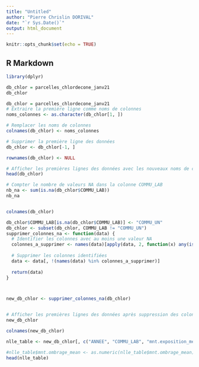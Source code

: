 ---
title: "Untitled"
author: "Pierre Chrislin DORIVAL"
date: "`r Sys.Date()`"
output: html_document
---

```{r setup, include=FALSE}
knitr::opts_chunk$set(echo = TRUE)
```

## R Markdown
```{r}
library(dplyr)
```

```{r}
db_chlor = parcelles_chlordecone_janv21
db_chlor
```
```{r}
db_chlor = parcelles_chlordecone_janv21
# Extraire la première ligne comme noms de colonnes
noms_colonnes <- as.character(db_chlor[1, ])

# Remplacer les noms de colonnes
colnames(db_chlor) <- noms_colonnes

# Supprimer la première ligne des données
db_chlor <- db_chlor[-1, ]

rownames(db_chlor) <- NULL

# Afficher les premières lignes des données avec les nouveaux noms de colonnes
head(db_chlor)

```
```{r}
# Compter le nombre de valeurs NA dans la colonne COMMU_LAB
nb_na <- sum(is.na(db_chlor$COMMU_LAB))
nb_na



```




```{r}
colnames(db_chlor)
```
```{r}
db_chlor$COMMU_LAB[is.na(db_chlor$COMMU_LAB)] <- "COMMU_UN"
db_chlor <- subset(db_chlor, COMMU_LAB != "COMMU_UN")
supprimer_colonnes_na <- function(data) {
  # Identifier les colonnes avec au moins une valeur NA
  colonnes_a_supprimer <- names(data)[apply(data, 2, function(x) any(is.na(x)))]
  
  # Supprimer les colonnes identifiées
  data <- data[, !(names(data) %in% colonnes_a_supprimer)]
  
  return(data)
}



new_db_chlor <- supprimer_colonnes_na(db_chlor)


# Afficher les premières lignes des données après suppression des colonnes
new_db_chlor


```
```{r}
colnames(new_db_chlor)
```
```{r}

nlle_table <- new_db_chlor[, c("ANNEE", "COMMU_LAB", "mnt.exposition_mean", "mnt.ombrage_mean","surface.parcelle_m2","Taux_chlordecone")] 

#nlle_table$mnt.ombrage_mean <- as.numeric(nlle_table$mnt.ombrage_mean)
head(nlle_table)



```

